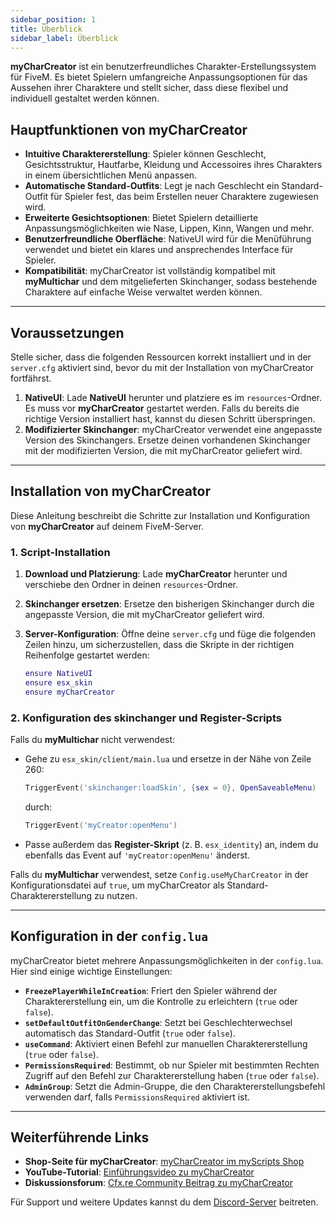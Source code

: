 ---
sidebar_position: 1
title: Überblick
sidebar_label: Überblick
---

**myCharCreator** ist ein benutzerfreundliches Charakter-Erstellungssystem für FiveM. Es bietet Spielern umfangreiche Anpassungsoptionen für das Aussehen ihrer Charaktere und stellt sicher, dass diese flexibel und individuell gestaltet werden können.

## Hauptfunktionen von myCharCreator

- **Intuitive Charaktererstellung**: Spieler können Geschlecht, Gesichtsstruktur, Hautfarbe, Kleidung und Accessoires ihres Charakters in einem übersichtlichen Menü anpassen.
- **Automatische Standard-Outfits**: Legt je nach Geschlecht ein Standard-Outfit für Spieler fest, das beim Erstellen neuer Charaktere zugewiesen wird.
- **Erweiterte Gesichtsoptionen**: Bietet Spielern detaillierte Anpassungsmöglichkeiten wie Nase, Lippen, Kinn, Wangen und mehr.
- **Benutzerfreundliche Oberfläche**: NativeUI wird für die Menüführung verwendet und bietet ein klares und ansprechendes Interface für Spieler.
- **Kompatibilität**: myCharCreator ist vollständig kompatibel mit **myMultichar** und dem mitgelieferten Skinchanger, sodass bestehende Charaktere auf einfache Weise verwaltet werden können.

---

## Voraussetzungen

Stelle sicher, dass die folgenden Ressourcen korrekt installiert und in der `server.cfg` aktiviert sind, bevor du mit der Installation von myCharCreator fortfährst.

1. **NativeUI**: Lade **NativeUI** herunter und platziere es im `resources`-Ordner. Es muss vor **myCharCreator** gestartet werden. Falls du bereits die richtige Version installiert hast, kannst du diesen Schritt überspringen.
2. **Modifizierter Skinchanger**: myCharCreator verwendet eine angepasste Version des Skinchangers. Ersetze deinen vorhandenen Skinchanger mit der modifizierten Version, die mit myCharCreator geliefert wird.

---

## Installation von myCharCreator

Diese Anleitung beschreibt die Schritte zur Installation und Konfiguration von **myCharCreator** auf deinem FiveM-Server.

### 1. Script-Installation

1. **Download und Platzierung**: Lade **myCharCreator** herunter und verschiebe den Ordner in deinen `resources`-Ordner.
2. **Skinchanger ersetzen**: Ersetze den bisherigen Skinchanger durch die angepasste Version, die mit myCharCreator geliefert wird.
3. **Server-Konfiguration**: Öffne deine `server.cfg` und füge die folgenden Zeilen hinzu, um sicherzustellen, dass die Skripte in der richtigen Reihenfolge gestartet werden:

    ```lua
    ensure NativeUI
    ensure esx_skin
    ensure myCharCreator
    ```

### 2. Konfiguration des skinchanger und Register-Scripts

Falls du **myMultichar** nicht verwendest:
- Gehe zu `esx_skin/client/main.lua` und ersetze in der Nähe von Zeile 260:

    ```lua
    TriggerEvent('skinchanger:loadSkin', {sex = 0}, OpenSaveableMenu)
    ```

  durch:

    ```lua
    TriggerEvent('myCreator:openMenu')
    ```

- Passe außerdem das **Register-Skript** (z. B. `esx_identity`) an, indem du ebenfalls das Event auf `'myCreator:openMenu'` änderst.

Falls du **myMultichar** verwendest, setze `Config.useMyCharCreator` in der Konfigurationsdatei auf `true`, um myCharCreator als Standard-Charaktererstellung zu nutzen.

---

## Konfiguration in der `config.lua`

myCharCreator bietet mehrere Anpassungsmöglichkeiten in der `config.lua`. Hier sind einige wichtige Einstellungen:

- **`FreezePlayerWhileInCreation`**: Friert den Spieler während der Charaktererstellung ein, um die Kontrolle zu erleichtern (`true` oder `false`).
- **`setDefaultOutfitOnGenderChange`**: Setzt bei Geschlechterwechsel automatisch das Standard-Outfit (`true` oder `false`).
- **`useCommand`**: Aktiviert einen Befehl zur manuellen Charaktererstellung (`true` oder `false`).
- **`PermissionsRequired`**: Bestimmt, ob nur Spieler mit bestimmten Rechten Zugriff auf den Befehl zur Charaktererstellung haben (`true` oder `false`).
- **`AdminGroup`**: Setzt die Admin-Gruppe, die den Charaktererstellungsbefehl verwenden darf, falls `PermissionsRequired` aktiviert ist.

---

## Weiterführende Links

- **Shop-Seite für myCharCreator**: [myCharCreator im myScripts Shop](https://luis-scripts.tebex.io/package/4238312)
- **YouTube-Tutorial**: [Einführungsvideo zu myCharCreator](https://youtu.be/ZXGKTyP7HCI)
- **Diskussionsforum**: [Cfx.re Community Beitrag zu myCharCreator](https://forum.cfx.re/t/esx-eng-de-mybills-billing-with-partial-payment-bill-requests-and-discord-webhooks/1953779)

Für Support und weitere Updates kannst du dem [Discord-Server](https://discord.gg/UyAu2jABzE) beitreten.
